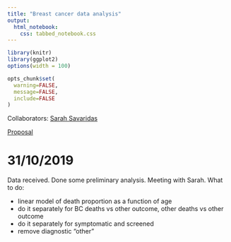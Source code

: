 ```yaml
---
title: "Breast cancer data analysis"
output:
  html_notebook:
    css: tabbed_notebook.css
---
```



```r
library(knitr)
library(ggplot2)
options(width = 100)

opts_chunk$set(
  warning=FALSE,
  message=FALSE,
  include=FALSE
)
```

Collaborators: [Sarah Savaridas]()

[Proposal]()

# 31/10/2019

Data received. Done some preliminary analysis. Meeting with Sarah. What to do:

- linear model of death proportion as a function of age
- do it separately for BC deaths vs other outcome, other deaths vs other outcome
- do it separately for symptomatic and screened
- remove diagnostic "other"
